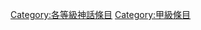 {{catmore1|[[WikiProject:神話|WikiProject:神話]]}}
{{Articles by Quality| topic=神話|project=神話|format=TOC}}
{{Wikipedia category}}
{{emptycat}}
[[Category:各等級神話條目|Category:各等級神話條目]]
[[Category:甲級條目|Category:甲級條目]]